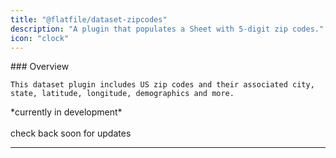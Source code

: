 ```yaml
---
title: "@flatfile/dataset-zipcodes"
description: "A plugin that populates a Sheet with 5-digit zip codes."
icon: "clock"
---
```


<div className="grid sm:grid-cols-6 gap-x-6 flex" style={{alignItems: 'flex-middle'}}>
  <div className="col-span-3">
    ### Overview

    This dataset plugin includes US zip codes and their associated city, state, latitude, longitude, demographics and more.

  </div>
  <div className="hidden sm:block col-span-3">
    <CardGroup cols={1}>
        <Card title="@flatfile/plugin-dataset-zipcodes" href="https://github.com/FlatFilers/flatfile-plugins/tree/main/plugins/" icon="github" >
        *currently in development*<br/>
        <br/>
        check back soon for updates
        </Card>
    </CardGroup>
  </div>
</div>

---